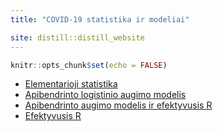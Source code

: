 ```yaml
---
title: "COVID-19 statistika ir modeliai"

site: distill::distill_website
---
```


```r
knitr::opts_chunk$set(echo = FALSE)

```


  - [Elementarioji statistika](stats.html)
  - [Apibendrinto logistinio augimo modelis](glm.html)
  - [Apibendrinto augimo modelis ir efektyvusis R](ggm.html)
  - [Efektyvusis R](Re.html)